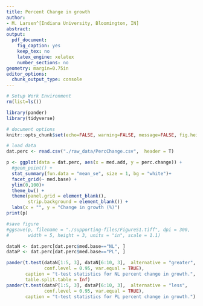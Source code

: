 ```yaml
---
title: Percent Change in growth
author:
- M. Larsen^[Indiana University, Bloomington, IN]
abstract:
output: 
  pdf_document:
    fig_caption: yes
    keep_tex: no
    latex_engine: xelatex
    number_sections: no
geometry: margin=0.75in
editor_options: 
  chunk_output_type: console
---
```


```r
# Setup Work Environment
rm(list=ls())

library(pander)
library(tidyverse)

# document options
knitr::opts_chunk$set(echo=FALSE, warning=FALSE, message=FALSE, fig.height = 4)

# load data
dat.perc <- read.csv("./raw_data/PercChange.csv",  header = T)
```

```r
p <- ggplot(data = dat.perc, aes(x = med.add, y = perc.change)) +
  #geom_point() + 
  stat_summary(fun.data = "mean_se", size = 1, bg = "white")+
  facet_grid(~ med.base) + 
  ylim(0,100)+
  theme_bw() +
  theme(panel.grid = element_blank(), 
        strip.background = element_blank()) +
  labs(x = "", y = "Change in growth (%)")
print(p)

#save figure
#ggsave(p, filename = "./supporting-files/FigureS1.tiff", dpi = 300, 
#       width = 5, height = 3, units = "in", scale = 1.1)
```

```r
dataN <- dat.perc[dat.perc$med.base=="NL", ]
dataP <- dat.perc[dat.perc$med.base=="PL", ]

pander(t.test(dataN[1:5, 3], dataN[6:10, 3],  alternative = "greater", 
              conf.level = 0.95, var.equal = TRUE), 
       caption = "t-test statistics for NL percent change in growth.",
       table.split.table = Inf)
pander(t.test(dataP[1:5, 3], dataP[6:10, 3],  alternative = "less", 
              conf.level = 0.95, var.equal = TRUE),
       caption = "t-test statistics for PL percent change in growth.")

```


